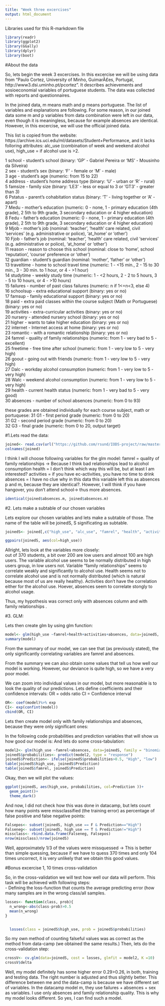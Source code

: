 ```yaml
---
title: "Week three excercises"
output: html_document
---
```

Libraries used for this R-markdown file
```r
library(readr)
library(ggplot2)
library(GGally)
library(dplyr)
library(boot)
```
#About the data

So, lets begin the week 3 excercises. In this excercise we will be using data from "Paulo Cortez, University of Minho, GuimarÃ£es, Portugal, http://www3.dsi.uminho.pt/pcortez". It describes achievements and sosioeconomial variables of portuguese students. The data was collected with reports and questionnaires.   

In the joined data, m means math and p means portuguese. The list of variables and explanations are following. For some reason, in our joined data some m and p variables from data combination were left in our data, even though it is meaningless, because for example absences are identical. However, in this excercise, we will use the official joined data.  

This list is copied from the website: https://archive.ics.uci.edu/ml/datasets/Student+Performance, and it lacks folloring attributes: alc_use (combination of week and weekend alcohol use), high_use = if alcohol use is >2.  

1 school - student's school (binary: 'GP' - Gabriel Pereira or 'MS' - Mousinho da Silveira)  
2 sex - student's sex (binary: 'F' - female or 'M' - male)  
3 age - student's age (numeric: from 15 to 22)  
4 address - student's home address type (binary: 'U' - urban or 'R' - rural)  
5 famsize - family size (binary: 'LE3' - less or equal to 3 or 'GT3' - greater than 3)  
6 Pstatus - parent's cohabitation status (binary: 'T' - living together or 'A' - apart)  
7 Medu - mother's education (numeric: 0 - none, 1 - primary education (4th grade), 2 5th to 9th grade, 3  secondary education or 4 higher education)  
8 Fedu - father's education (numeric: 0 - none, 1 - primary education (4th grade), 2 5th to 9th grade, 3  secondary education or 4  higher education)  
9 Mjob - mother's job (nominal: 'teacher', 'health' care related, civil 'services' (e.g. administrative or police), 'at_home' or 'other')  
10 Fjob - father's job (nominal: 'teacher', 'health' care related, civil 'services' (e.g. administrative or police), 'at_home' or 'other')  
11 reason - reason to choose this school (nominal: close to 'home', school 'reputation', 'course' preference or 'other')  
12 guardian - student's guardian (nominal: 'mother', 'father' or 'other')  
13 traveltime - home to school travel time (numeric: 1 - <15 min., 2 - 15 to 30 min., 3 - 30 min. to 1 hour, or 4 - >1 hour)  
14 studytime - weekly study time (numeric: 1 - <2 hours, 2 - 2 to 5 hours, 3 - 5 to 10 hours, or 4 - >10 hours)  
15 failures - number of past class failures (numeric: n if 1<=n<3, else 4)  
16 schoolsup - extra educational support (binary: yes or no)  
17 famsup - family educational support (binary: yes or no)  
18 paid - extra paid classes within the course subject (Math or Portuguese) (binary: yes or no)  
19 activities - extra-curricular activities (binary: yes or no)  
20 nursery - attended nursery school (binary: yes or no)  
21 higher - wants to take higher education (binary: yes or no)  
22 internet - Internet access at home (binary: yes or no)  
23 romantic - with a romantic relationship (binary: yes or no)  
24 famrel - quality of family relationships (numeric: from 1 - very bad to 5 - excellent)  
25 freetime - free time after school (numeric: from 1 - very low to 5 - very high)  
26 goout - going out with friends (numeric: from 1 - very low to 5 - very high)  
27 Dalc - workday alcohol consumption (numeric: from 1 - very low to 5 - very high)  
28 Walc - weekend alcohol consumption (numeric: from 1 - very low to 5 - very high)  
29 health - current health status (numeric: from 1 - very bad to 5 - very good)  
30 absences - number of school absences (numeric: from 0 to 93)  

these grades are obtained individually for each course subject, math or portuquese:
31 G1 - first period grade (numeric: from 0 to 20)   
31 G2 - second period grade (numeric: from 0 to 20)   
32 G3 - final grade (numeric: from 0 to 20, output target)   

#1.Lets read the data: 

```r
joined<- read.csv(url("https://github.com/rsund/IODS-project/raw/master/data/alc.csv"))
colnames(joined)
```

I think I will choose following variables for the glm model: 
famrel = quality of family relationships -> Because I think bad relationships lead to alcohol consumption
health = I don't think which way this will be, but at least I am interested?
activities = if you have ec-activities, you have no time to drink
absences = I have no clue why in this data this variable left this as absences p and m, because they are identical?. However, I will think if you have hangover, you don't attend school-> thus more absences. 

```r
identical(joined$absences.m, joined$absences.m)


```

#2. Lets make a subtable of our chosen variables

Lets explore our chosen variables and lets make a subtable of those. The name of the table will be joinedS, S significating as subtable.

```r
joinedS<- joined[,c("high_use", "alc_use", "famrel", "health", "activities", "absences")]

ggpairs(joinedS, aes(col=high_use))
```

Allright, lets look at the variables more closely:  
out of 370 students, a bit over 200 are low users and almost 100 are high users. 
The variable alcohol use seems to be normally distributed in high users group, in low users not.
Variable "family relationships" seems to correlate weakly and significantly to alcohol use. 
Health seems not to correlate alcohol use and is not normally distributed (which is natural because most of us are really healthy). Activities don't have the correlation either for the alcohol use. Hoever, absences seem to correlate stongly to alcohol usage. 

Thus, my hypothesis was correct only with absences column and with family relationships . 

#3. GLM:

Lets then create glm by using glm function: 
```r
model<- glm(high_use ~famrel+health+activities+absences, data=joinedS, family = "binomial")
summary(model)
```

From the summary of our model, we can see that (as previously stated), the only significantly correlating variables are famrel and absences. 

From the summary we can also obtain some values that tell us how well our model is working. However, our deviance is quite high, so we have a very poor model. 

We can zoom into individual values in our model, but more reasonable is to look the quality of our predictions. 
Lets define coefficients and their confidence intervals:
OR = odds ratio
CI = Confidence interval

```r
OR<- coef(model)%>% exp
CI<- exp(confint(model))
cbind(OR, CI)

```

Lets then create model only with family relationships and absences, because they were only significant ones:  

In the following code probabilities and prediction variables that will show us how good our model is: 
And lets do some cross-tabulation: 

```r
model2<- glm(high_use ~famrel+absences, data=joinedS, family = "binomial")
joinedS$probabilities<- predict(model2, type = "response")
joinedS$Prediction<- ifelse(joinedS$probabilities>0.5, "High", "low")
table(joinedS$high_use, joinedS$Prediction)
table(joinedS$famrel, joinedS$Prediction)

```

Okay, then we will plot the values: 
```r
ggplot(joinedS, aes(high_use, probabilities, col=Prediction ))+
  geom_point()+
  theme_dark()
```
And now, I did not check how this was done in datacamp, but lets count how many points were missclassified (the training error) as percentage of false positive and false negative points: 
```r
Falsepos<- subset(joinedS, high_use == F & Prediction=="High")
Falseneg<- subset(joinedS, high_use == T & Prediction!="High")
missclass<- rbind.data.frame(Falseneg, Falsepos)
nrow(missclass)/nrow(joinedS)

```

Well, approximately 1/3 of the values were missquessed -> This is better than simple quessing, because if we have to quess 370 times and only 104 times uncorrect, it is very unlikely that we obtain this good values. 

#Bonus excercise 1, 10 times cross-validation

So, in the cross-validation we will test how well our data will perform. This task will be achieved with following steps:  
- Defining the loss-function that counts the average predicting error (how many samples are in the wrong class/all samples. 

```r
losses<- function(class, prob){
  n_wrong<-abs(class-prob)>0.5
  mean(n_wrong)
}
 

  losses(class = joinedS$high_use, prob = joinedS$probabilities)
```

So my own method of counting falseful values was as correct as the method from data-camp (we obtained the same results.) Then, lets do the cross-validation step: 

```r
crossV<- cv.glm(data=joinedS, cost = losses, glmfit = model2, K =10)
crossV$delta

```

Well, my model definitely has some higher error 0.29>0.26, in both, training and testing data. The right number is adjusted and thus slightly better.  This difference between me and the data-camp is because we have different set of variables. In the datacamp model m, they use failures + absences + sex as variables. I use only absences and family relationship quality. This is why my model looks different. So yes, I can find such a model. 

